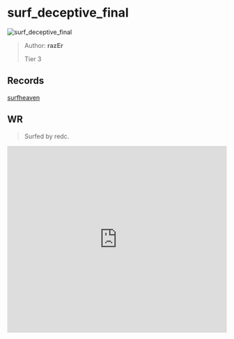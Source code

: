 
# surf_deceptive_final

![surf_deceptive_final](https://raw.githubusercontent.com/Sayt123/SurfMapPics/Maps-and-bonuses/csgo/surf_deceptive_final.jpg)

> Author: **razEr**
>
> Tier 3

## Records

[surfheaven](https://surfheaven.eu/map/surf_deceptive_final)

## WR

> Surfed by redc.

<iframe
width="100%"
height="430"
src="https://www.youtube.com/embed/NO0yb1El7DU"
frameborder="0"
allow="accelerometer; autoplay; clipboard-write; encrypted-media; gyroscope; picture-in-picture"
allowFullScreen
/>

```md

[Surf Timer] - poopy finished in 01:17:38 (WR -00:01:23). Improving by 00:01:32)
[Surf Timer] - poopy beat the map record! Rank: 1/1668


```
                